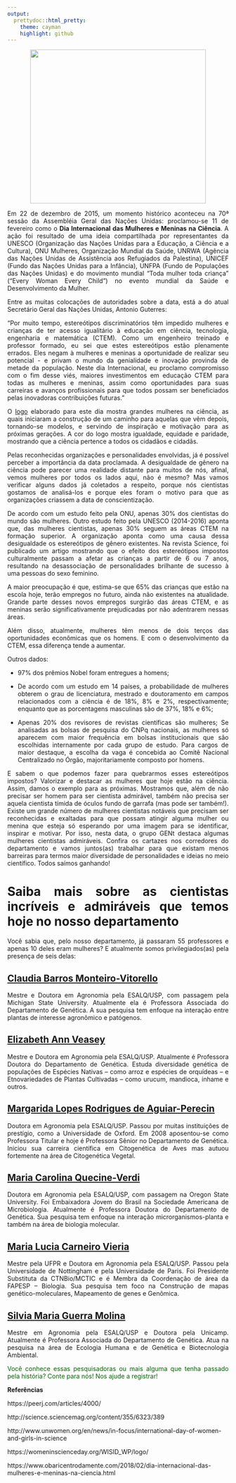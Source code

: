 ```yaml
---
output:
  prettydoc::html_pretty:
    theme: cayman
    highlight: github
---
```


<center>
<figure>
  <img src="img/mulher.png" width="400" height="350" class="center">
</figure>
</center>

<div style="text-align: justify"> 
Em 22 de dezembro de 2015, um momento histórico aconteceu na 70ª sessão da Assembléia Geral das Nações Unidas: proclamou-se 11 de fevereiro como o **Dia Internacional das Mulheres e Meninas na Ciência**. A ação foi resultado de uma ideia compartilhada por representantes da UNESCO (Organização das Nações Unidas para a Educação, a Ciência e a Cultura), ONU Mulheres, Organização Mundial da Saúde, UNRWA (Agência das Nações Unidas de Assistência aos Refugiados da Palestina), UNICEF (Fundo das Nações Unidas para a Infância), UNFPA (Fundo de Populações das Nações Unidas) e do movimento mundial “Toda mulher toda criança” ("Every Woman Every Child") no evento mundial da Saúde e Desenvolvimento da Mulher.

Entre as muitas colocações de autoridades sobre a data, está a do atual Secretário Geral das Nações Unidas, Antonio Guterres:

“Por muito tempo, estereótipos discriminatórios têm impedido mulheres e crianças de ter acesso igualitário à educação em ciência, tecnologia, engenharia e matemática (CTEM). Como um engenheiro treinado e professor formado, eu sei que estes estereótipos estão plenamente errados. Eles negam à mulheres e meninas a oportunidade de realizar seu potencial - e privam o mundo da genialidade e inovação provinda de metade da população. Neste dia Internacional, eu proclamo compromisso com o fim desse viés, maiores investimentos em educação CTEM para todas as mulheres e meninas, assim como oportunidades para suas carreiras e avanços profissionais para que todos possam ser beneficiados pelas inovadoras contribuições futuras.”

O [logo](https://womeninscienceday.org/WISID_WP/logo/) elaborado para este dia mostra grandes mulheres na ciência, as quais iniciaram a construção de um caminho para aquelas que vêm depois, tornando-se modelos, e servindo de inspiração e motivação para as próximas gerações. A cor do logo mostra igualdade, equidade e paridade, mostrando que a ciência pertence a todos os cidadãos e cidadãs.

Pelas reconhecidas organizações e personalidades envolvidas, já é possível perceber a importância da data proclamada. A desigualdade de gênero na ciência pode parecer uma realidade distante para muitos de nós, afinal, vemos mulheres por todos os lados aqui, não é mesmo? Mas vamos verificar alguns dados já coletados a respeito, porque nós cientistas gostamos de analisá-los e porque eles foram o motivo para que as organizações criassem a data de conscientização.

De acordo com um estudo feito pela ONU, apenas 30% dos cientistas do mundo são mulheres. Outro estudo feito pela UNESCO (2014-2016) aponta que, das mulheres cientistas, apenas 30% seguem as áreas CTEM na formação superior. A organização aponta como uma causa dessa desigualdade os estereótipos de gênero existentes. Na revista Science, foi publicado um artigo mostrando que o efeito dos estereótipos impostos culturalmente passam a afetar as crianças a partir de 6 ou 7 anos, resultando na desassociação de personalidades brilhante de sucesso à uma pessoas do sexo feminino.

A maior preocupação é que, estima-se que 65% das crianças que estão na escola hoje, terão empregos no futuro, ainda não existentes na atualidade. Grande parte desses novos empregos surgirão das áreas CTEM, e as meninas serão significativamente prejudicadas por não adentrarem nessas áreas.

Além disso, atualmente, mulheres têm menos de dois terços das oportunidades econômicas que os homens. E com o desenvolvimento da CTEM, essa diferença tende a aumentar.

Outros dados:

- 97% dos prêmios Nobel foram entregues a homens;

- De acordo com um estudo em 14 países, a probabilidade de mulheres obterem o grau de licenciatura, mestrado e doutoramento em campos relacionados com a ciência é de 18%, 8% e 2%, respectivamente; enquanto que as porcentagens masculinas são de 37%, 18% e 6%;

- Apenas 20% dos revisores de revistas científicas são mulheres;
Se analisadas as bolsas de pesquisa do CNPq nacionais, as mulheres só aparecem com maior frequência em bolsas institucionais que são escolhidas internamente por cada grupo de estudo. Para cargos de maior destaque, a escolha da vaga é concebida ao Comitê Nacional Centralizado no Órgão, majoritariamente composto por homens.

E sabem o que podemos fazer para quebrarmos esses estereótipos impostos? Valorizar e destacar as mulheres que hoje estão na ciência. Assim, damos o exemplo para as próximas. Mostramos que, além de não precisar ser homem para ser cientista admirável, também não precisa ser aquela cientista tímida de óculos fundo de garrafa (mas pode ser também!). Existe um grande número de mulheres cientistas notáveis que precisam ser reconhecidas e exaltadas para que possam atingir alguma mulher ou menina que esteja só esperando por uma imagem para se identificar, inspirar e  motivar.
Por isso, nesta data, o grupo GENt destaca algumas mulheres cientistas admiráveis. Confira os cartazes nos corredores do departamento e vamos juntos(as) trabalhar para que existam menos barreiras para termos maior diversidade de personalidades e ideias no meio científico. Todos saímos ganhando!


# Saiba mais sobre as cientistas incríveis e admiráveis que temos hoje no nosso departamento

Você sabia que, pelo nosso departamento, já passaram 55 professores e apenas 10 deles eram mulheres? E atualmente somos privilegiados(as) pela presença de seis delas:

## [Claudia Barros Monteiro-Vitorello](http://buscatextual.cnpq.br/buscatextual/visualizacv.do?id=K4727307H9)

Mestre e Doutora em Agronomia pela ESALQ/USP, com passagem pela Michigan State University. Atualmente ela é Professora Associada do Departamento de Genética. A sua pesquisa tem enfoque na interação entre plantas de interesse agronômico e patógenos. 

## [Elizabeth Ann Veasey](http://buscatextual.cnpq.br/buscatextual/visualizacv.do?id=K4780018E2)

Mestre e Doutora em Agronomia pela ESALQ/USP. Atualmente é Professora Doutora do Departamento de Genética. Estuda diversidade genética de populações de Espécies Nativas – como arroz e espécies de orquídeas – e Etnovariedades de Plantas Cultivadas – como urucum, mandioca, inhame e outros.

## [Margarida Lopes Rodrigues de Aguiar-Perecin](http://buscatextual.cnpq.br/buscatextual/visualizacv.do?id=K4783480J1)

Doutora em Agronomia pela ESALQ/USP. Passou por muitas instituições de prestígio, como a Universidade de Oxford. Em 2008 aposentou-se como Professora Titular e hoje é Professora Sênior no Departamento de Genética. Iniciou sua carreira científica em Citogenética de Aves mas autuou fortemente na área de Citogenética Vegetal.

## [Maria Carolina Quecine-Verdi](http://buscatextual.cnpq.br/buscatextual/visualizacv.do?id=K4704904D9)

Doutora em Agronomia pela ESALQ/USP, com passagem na Oregon State University. Foi Embaixadora Jovem do Brasil na Sociedade Americana de Microbiologia. Atualmente é Professora Doutora do Departamento de Genética. Sua pesquisa tem enfoque na interação microrganismos-planta e também na área de biologia molecular.

## [Maria Lucia Carneiro Vieria](http://buscatextual.cnpq.br/buscatextual/visualizacv.do?id=K4727688D6)

Mestre pela UFPR e Doutora em Agronomia pela ESALQ/USP. Passou pela Universidade de Nottingham e pela Universidade de Paris. Foi Presidente Substituta da CTNBio/MCTIC e é Membra da Coordenação de área da FAPESP – Biologia. Sua pesquisa tem foco na Construção de mapas genético-moleculares, Mapeamento de genes e Genômica.

## [Silvia Maria Guerra Molina](http://buscatextual.cnpq.br/buscatextual/visualizacv.do?id=K4785374E9)

Mestre em Agronomia pela ESALQ/USP e Doutora pela Unicamp. Atualmente é Professora Associada do Departamento de Genética. Atua na pesquisa na área de Ecologia Humana e de Genética e Biotecnologia Ambiental. 

<font color="darkgreen">Você conhece essas pesquisadoras ou mais alguma que tenha passado pela história? Conte para nós! Nos ajude a registrar!</font>


**Referências**

https://peerj.com/articles/4000/

http://science.sciencemag.org/content/355/6323/389

http://www.unwomen.org/en/news/in-focus/international-day-of-women-and-girls-in-science

https://womeninscienceday.org/WISID_WP/logo/

https://www.obaricentrodamente.com/2018/02/dia-internacional-das-mulheres-e-meninas-na-ciencia.html

</div>
